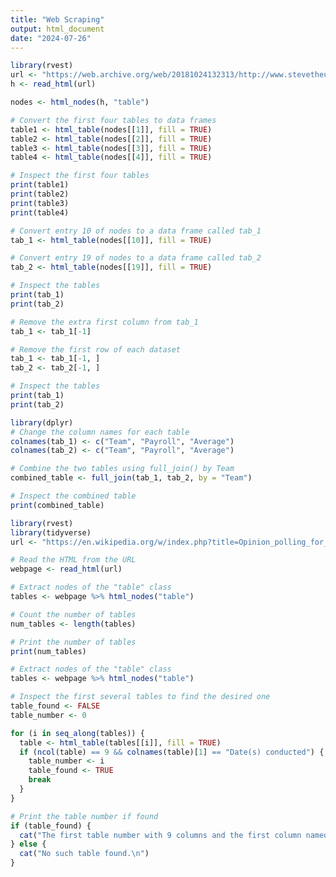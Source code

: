 ---
title: "Web Scraping"
output: html_document
date: "2024-07-26"
---

```{r}
library(rvest)
url <- "https://web.archive.org/web/20181024132313/http://www.stevetheump.com/Payrolls.htm"
h <- read_html(url)
```

```{r}
nodes <- html_nodes(h, "table")
```

```{r}
# Convert the first four tables to data frames
table1 <- html_table(nodes[[1]], fill = TRUE)
table2 <- html_table(nodes[[2]], fill = TRUE)
table3 <- html_table(nodes[[3]], fill = TRUE)
table4 <- html_table(nodes[[4]], fill = TRUE)

# Inspect the first four tables
print(table1)
print(table2)
print(table3)
print(table4)
```


```{r}
# Convert entry 10 of nodes to a data frame called tab_1
tab_1 <- html_table(nodes[[10]], fill = TRUE)

# Convert entry 19 of nodes to a data frame called tab_2
tab_2 <- html_table(nodes[[19]], fill = TRUE)

# Inspect the tables
print(tab_1)
print(tab_2)
```

```{r}
# Remove the extra first column from tab_1
tab_1 <- tab_1[-1]

# Remove the first row of each dataset
tab_1 <- tab_1[-1, ]
tab_2 <- tab_2[-1, ]
```

```{r}
# Inspect the tables
print(tab_1)
print(tab_2)
```


```{r}
library(dplyr)
# Change the column names for each table
colnames(tab_1) <- c("Team", "Payroll", "Average")
colnames(tab_2) <- c("Team", "Payroll", "Average")

# Combine the two tables using full_join() by Team
combined_table <- full_join(tab_1, tab_2, by = "Team")

# Inspect the combined table
print(combined_table)
```


```{r}
library(rvest)
library(tidyverse)
url <- "https://en.wikipedia.org/w/index.php?title=Opinion_polling_for_the_United_Kingdom_European_Union_membership_referendum&oldid=896735054"
```

```{r}
# Read the HTML from the URL
webpage <- read_html(url)

# Extract nodes of the "table" class
tables <- webpage %>% html_nodes("table")

# Count the number of tables
num_tables <- length(tables)

# Print the number of tables
print(num_tables)
```

```{r}
# Extract nodes of the "table" class
tables <- webpage %>% html_nodes("table")

# Inspect the first several tables to find the desired one
table_found <- FALSE
table_number <- 0

for (i in seq_along(tables)) {
  table <- html_table(tables[[i]], fill = TRUE)
  if (ncol(table) == 9 && colnames(table)[1] == "Date(s) conducted") {
    table_number <- i
    table_found <- TRUE
    break
  }
}

# Print the table number if found
if (table_found) {
  cat("The first table number with 9 columns and the first column named 'Date(s) conducted' is:", table_number, "\n")
} else {
  cat("No such table found.\n")
}
```




